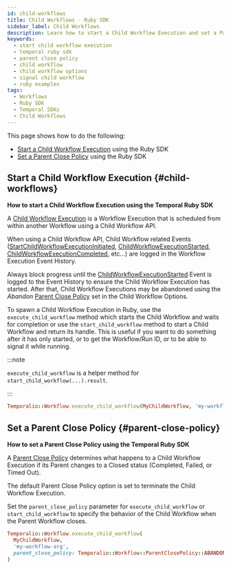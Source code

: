 ```yaml
---
id: child-workflows
title: Child Workflows - Ruby SDK
sidebar_label: Child Workflows
description: Learn how to start a Child Workflow Execution and set a Parent Close Policy using Temporal Ruby SDK.
keywords:
  - start child workflow execution
  - temporal ruby sdk
  - parent close policy
  - child workflow
  - child workflow options
  - signal child workflow
  - ruby examples
tags:
  - Workflows
  - Ruby SDK
  - Temporal SDKs
  - Child Workflows
---
```


This page shows how to do the following:

- [Start a Child Workflow Execution](#child-workflows) using the Ruby SDK
- [Set a Parent Close Policy](#parent-close-policy) using the Ruby SDK

## Start a Child Workflow Execution {#child-workflows}

**How to start a Child Workflow Execution using the Temporal Ruby SDK**

A [Child Workflow Execution](/child-workflows) is a Workflow Execution that is scheduled from within another Workflow using a Child Workflow API.

When using a Child Workflow API, Child Workflow related Events ([StartChildWorkflowExecutionInitiated](/references/events#startchildworkflowexecutioninitiated), [ChildWorkflowExecutionStarted](/references/events#childworkflowexecutionstarted), [ChildWorkflowExecutionCompleted](/references/events#childworkflowexecutioncompleted), etc...) are logged in the Workflow Execution Event History.

Always block progress until the [ChildWorkflowExecutionStarted](/references/events#childworkflowexecutionstarted) Event is logged to the Event History to ensure the Child Workflow Execution has started.
After that, Child Workflow Executions may be abandoned using the _Abandon_ [Parent Close Policy](/parent-close-policy) set in the Child Workflow Options.

To spawn a Child Workflow Execution in Ruby, use the `execute_child_workflow` method which starts the Child Workflow and waits for completion or
use the `start_child_workflow` method to start a Child Workflow and return its handle.
This is useful if you want to do something after it has only started, or to get the Workflow/Run ID, or to be able to signal it while running.

:::note

`execute_child_workflow` is a helper method for `start_child_workflow(...).result`.

:::

```ruby
Temporalio::Workflow.execute_child_workflow(MyChildWorkflow, 'my-workflow-arg')
```

## Set a Parent Close Policy {#parent-close-policy}

**How to set a Parent Close Policy using the Temporal Ruby SDK**

A [Parent Close Policy](/parent-close-policy) determines what happens to a Child Workflow Execution if its Parent changes to a Closed status (Completed, Failed, or Timed Out).

The default Parent Close Policy option is set to terminate the Child Workflow Execution.

Set the `parent_close_policy` parameter for `execute_child_workflow` or `start_child_workflow` to specify the behavior of the Child Workflow when the Parent Workflow closes.

```ruby
Temporalio::Workflow.execute_child_workflow(
  MyChildWorkflow,
  'my-workflow-arg',
  parent_close_policy: Temporalio::Workflow::ParentClosePolicy::ABANDON
)
```
